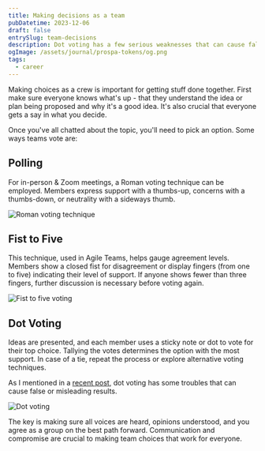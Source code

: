 ```yaml
---
title: Making decisions as a team
pubDatetime: 2023-12-06
draft: false
entrySlug: team-decisions
description: Dot voting has a few serious weaknesses that can cause false or misleading results.
ogImage: /assets/journal/prospa-tokens/og.png
tags:
  - career
---
```



Making choices as a crew is important for getting stuff done together. First make sure everyone knows what's up - that they understand the idea or plan being proposed and why it's a good idea. It's also crucial that everyone gets a say in what you decide.

Once you've all chatted about the topic, you'll need to pick an option. Some ways teams vote are:

## Polling

For in-person & Zoom meetings, a Roman voting technique can be employed. Members express support with a thumbs-up, concerns with a thumbs-down, or neutrality with a sideways thumb.

<Image src={roman} alt='Roman voting technique' class='w-full' />

## Fist to Five

This technique, used in Agile Teams, helps gauge agreement levels. Members show a closed fist for disagreement or display fingers (from one to five) indicating their level of support. If anyone shows fewer than three fingers, further discussion is necessary before voting again.

<Image src={fist} alt='Fist to five voting' class='wide' />

## Dot Voting

Ideas are presented, and each member uses a sticky note or dot to vote for their top choice. Tallying the votes determines the option with the most support. In case of a tie, repeat the process or explore alternative voting techniques.

As I mentioned in a [recent post](/journal/dot-voting), dot voting has some troubles that can cause false or misleading results.

<Image src={dot} alt='Dot voting' class='w-full' />

The key is making sure all voices are heard, opinions understood, and you agree as a group on the best path forward. Communication and compromise are crucial to making team choices that work for everyone.
